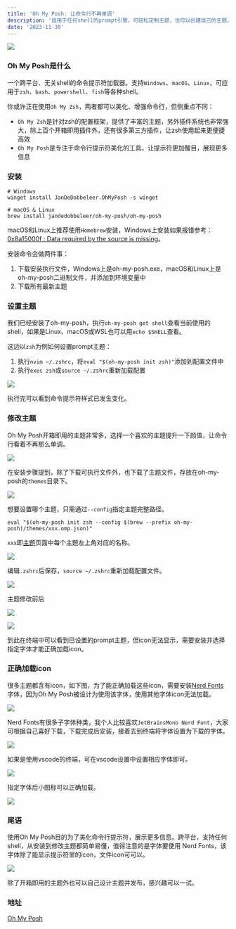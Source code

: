 ```yaml
---
title: 'Oh My Posh: 让命令行不再单调'
description: '适用于任何shell的prompt引擎，可轻松定制主题，也可以创建自己的主题，提升终端颜值'
date: '2023-11-30'
---
```


![](/images/posh0.png)

### Oh My Posh是什么

一个跨平台、无关shell的命令提示符加载器。支持`Windows`、`macOS`、`Linux`，可应用于`zsh`、`bash`、`powershell`、`fish`等各种shell。

你或许正在使用`Oh My Zsh`，两者都可以美化、增强命令行，但侧重点不同：

- `Oh My Zsh`是针对zsh的配置框架，提供了丰富的主题，另外插件系统也非常强大，除上百个开箱即用插件外，还有很多第三方插件，让zsh使用起来更便捷高效
- `Oh My Posh`是专注于命令行提示符美化的工具，让提示符更加醒目，展现更多信息

### 安装

```shell
# Windows
winget install JanDeDobbeleer.OhMyPosh -s winget

# macOS & Linux
brew install jandedobbeleer/oh-my-posh/oh-my-posh
```

macOS和Linux上推荐使用`Homebrew`安装，Windows上安装如果报错参考：[0x8a15000f : Data required by the source is missing](https://github.com/microsoft/winget-cli/issues/1348)。

安装命令会做两件事：

1. 下载安装执行文件，Windows上是oh-my-posh.exe，macOS和Linux上是oh-my-posh二进制文件，并添加到环境变量中
2. 下载所有最新主题

### 设置主题

我们已经安装了oh-my-posh，执行`oh-my-posh get shell`查看当前使用的shell，如果是Linux、macOS或WSL也可以用`echo $SHELL`查看。

这边以`zsh`为例如何设置prompt主题：

1. 执行`nvim ~/.zshrc`，将`eval "$(oh-my-posh init zsh)"`添加到配置文件中
2. 执行`exec zsh`或`source ~/.zshrc`重新加载配置

![](/images/posh1.png)

执行完可以看到命令提示符样式已发生变化。

### 修改主题

Oh My Posh开箱即用的主题非常多，选择一个喜欢的主题提升一下颜值，让命令行看着不再那么单调。

![](/images/posh2.png)

在安装步骤提到，除了下载可执行文件外，也下载了主题文件，存放在oh-my-posh的`themes`目录下。

![](/images/posh3.png)

想要设置哪个主题，只需通过`--config`指定主题完整路径。

```shell
eval "$(oh-my-posh init zsh --config $(brew --prefix oh-my-posh)/themes/xxx.omp.json)"
```

`xxx`即[主题](https://ohmyposh.dev/docs/themes)页面中每个主题左上角对应的名称。

![](/images/posh4.png)

编辑`.zshrc`后保存，`source ~/.zshrc`重新加载配置文件。

![](/images/posh5.png)

主题修改前后

![](/images/posh6.png)

![](/images/posh7.png)

到此在终端中可以看到已设置的prompt主题，但icon无法显示，需要安装并选择指定字体才能正确加载icon。

### 正确加载icon

很多主题都含有icon，如下图，为了能正确加载这些icon，需要安装[Nerd Fonts](https://www.nerdfonts.com/font-downloads)字体，因为Oh My Posh被设计为使用该字体，使用其他字体icon无法加载。

![](/images/posh8.png)

Nerd Fonts有很多子字体种类，我个人比较喜欢`JetBrainsMono Nerd Font`，大家可根据自己喜好下载，下载完成后安装，接着去到终端将字体设置为下载的字体。

![](/images/posh9.png)

如果是使用vscode的终端，可在vscode设置中设置相应字体即可。

![](/images/posh10.png)

指定字体后小图标可以正确加载。

![](/images/posh11.png)

### 尾语

使用Oh My Posh目的为了美化命令行提示符，展示更多信息。跨平台，支持任何shell，从安装到修改主题都简单易懂，值得注意的是字体要使用 Nerd Fonts，该字体除了能显示提示符里的icon，文件icon可可以。

![](/images/posh12.png)

除了开箱即用的主题外也可以自己设计主题并发布，感兴趣可以一试。

### 地址

[Oh My Posh](https://ohmyposh.dev/)
